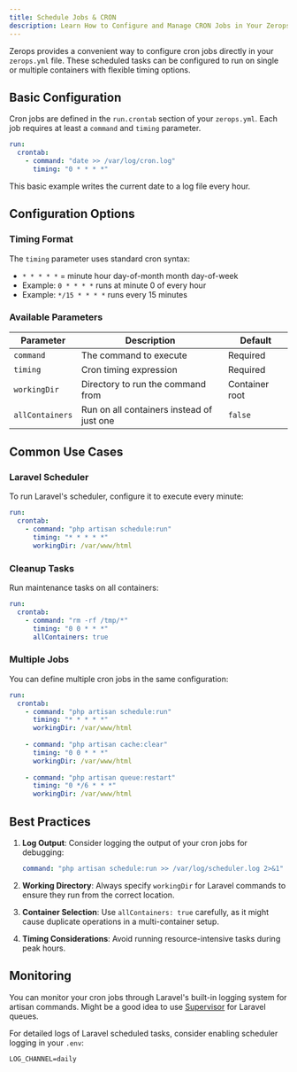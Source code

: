 ```yaml
---
title: Schedule Jobs & CRON
description: Learn How to Configure and Manage CRON Jobs in Your Zerops Laravel Application
---
```


Zerops provides a convenient way to configure cron jobs directly in your `zerops.yml` file. These scheduled tasks can be configured to run on single or multiple containers with flexible timing options.

## Basic Configuration

Cron jobs are defined in the `run.crontab` section of your `zerops.yml`. Each job requires at least a `command` and `timing` parameter.

```yaml
run: 
  crontab:
    - command: "date >> /var/log/cron.log"
      timing: "0 * * * *"
```

This basic example writes the current date to a log file every hour.

## Configuration Options

### Timing Format

The `timing` parameter uses standard cron syntax:
- `* * * * *` = minute hour day-of-month month day-of-week
- Example: `0 * * * *` runs at minute 0 of every hour
- Example: `*/15 * * * *` runs every 15 minutes

### Available Parameters

| Parameter | Description | Default |
|-----------|-------------|---------|
| `command` | The command to execute | Required |
| `timing` | Cron timing expression | Required |
| `workingDir` | Directory to run the command from | Container root |
| `allContainers` | Run on all containers instead of just one | `false` |

## Common Use Cases

### Laravel Scheduler
To run Laravel's scheduler, configure it to execute every minute:

```yaml
run: 
  crontab:
    - command: "php artisan schedule:run"
      timing: "* * * * *"
      workingDir: /var/www/html
```

### Cleanup Tasks
Run maintenance tasks on all containers:

```yaml
run: 
  crontab:
    - command: "rm -rf /tmp/*"
      timing: "0 0 * * *"
      allContainers: true
```

### Multiple Jobs
You can define multiple cron jobs in the same configuration:

```yaml
run:
  crontab:
    - command: "php artisan schedule:run"
      timing: "* * * * *"
      workingDir: /var/www/html
    
    - command: "php artisan cache:clear"
      timing: "0 0 * * *"
      workingDir: /var/www/html
      
    - command: "php artisan queue:restart"
      timing: "0 */6 * * *"
      workingDir: /var/www/html
```

## Best Practices

1. **Log Output**: Consider logging the output of your cron jobs for debugging:
   ```yaml
   command: "php artisan schedule:run >> /var/log/scheduler.log 2>&1"
   ```

2. **Working Directory**: Always specify `workingDir` for Laravel commands to ensure they run from the correct location.

3. **Container Selection**: Use `allContainers: true` carefully, as it might cause duplicate operations in a multi-container setup.

4. **Timing Considerations**: Avoid running resource-intensive tasks during peak hours.

## Monitoring

You can monitor your cron jobs through Laravel's built-in logging system for artisan commands. Might be a good idea to use [Supervisor](https://laravel.com/docs/5.1/queues#supervisor-configuration) for Laravel queues.

For detailed logs of Laravel scheduled tasks, consider enabling scheduler logging in your `.env`:
```
LOG_CHANNEL=daily
```

